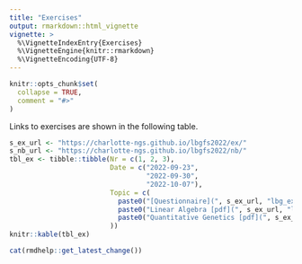 ```yaml
---
title: "Exercises"
output: rmarkdown::html_vignette
vignette: >
  %\VignetteIndexEntry{Exercises}
  %\VignetteEngine{knitr::rmarkdown}
  %\VignetteEncoding{UTF-8}
---
```


```r
knitr::opts_chunk$set(
  collapse = TRUE,
  comment = "#>"
)
```

Links to exercises are shown in the following table.

```r
s_ex_url <- "https://charlotte-ngs.github.io/lbgfs2022/ex/"
s_nb_url <- "https://charlotte-ngs.github.io/lbgfs2022/nb/"
tbl_ex <- tibble::tibble(Nr = c(1, 2, 3),
                         Date = c("2022-09-23",
                                  "2022-09-30",
                                  "2022-10-07"),
                         Topic = c(
                           paste0("[Questionnaire](", s_ex_url, "lbg_ex01.pdf)", collapse = ""),
                           paste0("Linear Algebra [pdf](", s_ex_url, "lbg_ex02.pdf) | [nb](", s_nb_url, "lbg_ex02_nb_src.nb.html)", collapse = ""),
                           paste0("Quantitative Genetics [pdf](", s_ex_url, "lbg_ex03.pdf) | [nb](", s_nb_url, "lbg_ex03_nb_src.nb.html)", collapse = "")
                         ))
knitr::kable(tbl_ex)
```


```r
cat(rmdhelp::get_latest_change())
```


